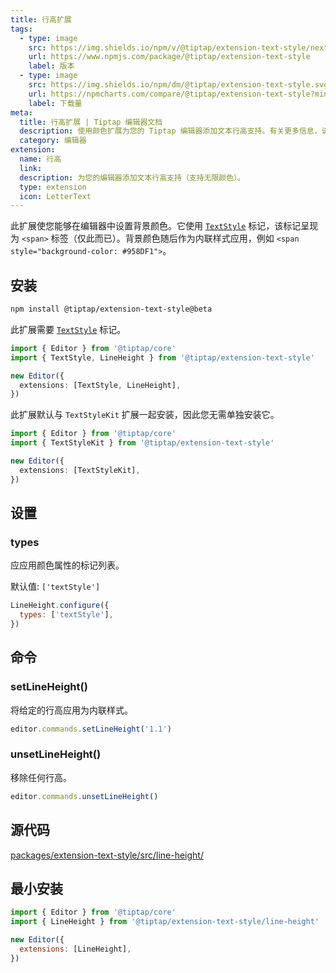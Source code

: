 ```yaml
---
title: 行高扩展
tags:
  - type: image
    src: https://img.shields.io/npm/v/@tiptap/extension-text-style/next?label=版本
    url: https://www.npmjs.com/package/@tiptap/extension-text-style
    label: 版本
  - type: image
    src: https://img.shields.io/npm/dm/@tiptap/extension-text-style.svg
    url: https://npmcharts.com/compare/@tiptap/extension-text-style?minimal=true
    label: 下载量
meta:
  title: 行高扩展 | Tiptap 编辑器文档
  description: 使用颜色扩展为您的 Tiptap 编辑器添加文本行高支持。有关更多信息，请查看我们的文档。
  category: 编辑器
extension:
  name: 行高
  link:
  description: 为您的编辑器添加文本行高支持（支持无限颜色）。
  type: extension
  icon: LetterText
---
```



此扩展使您能够在编辑器中设置背景颜色。它使用 [`TextStyle`](/editor/extensions/marks/text-style) 标记，该标记呈现为 `<span>` 标签（仅此而已）。背景颜色随后作为内联样式应用，例如 `<span style="background-color: #958DF1">`。

<CodeDemo path="/Extensions/LineHeight" />

## 安装

```bash
npm install @tiptap/extension-text-style@beta
```

此扩展需要 [`TextStyle`](/editor/extensions/marks/text-style) 标记。

```ts
import { Editor } from '@tiptap/core'
import { TextStyle, LineHeight } from '@tiptap/extension-text-style'

new Editor({
  extensions: [TextStyle, LineHeight],
})
```

此扩展默认与 `TextStyleKit` 扩展一起安装，因此您无需单独安装它。

```ts
import { Editor } from '@tiptap/core'
import { TextStyleKit } from '@tiptap/extension-text-style'

new Editor({
  extensions: [TextStyleKit],
})
```

## 设置

### types

应应用颜色属性的标记列表。

默认值: `['textStyle']`

```js
LineHeight.configure({
  types: ['textStyle'],
})
```

## 命令

### setLineHeight()

将给定的行高应用为内联样式。

```js
editor.commands.setLineHeight('1.1')
```

### unsetLineHeight()

移除任何行高。

```js
editor.commands.unsetLineHeight()
```

## 源代码

[packages/extension-text-style/src/line-height/](https://github.com/ueberdosis/tiptap/blob/main/packages/extension-text-style/src/line-height/)

## 最小安装

```js
import { Editor } from '@tiptap/core'
import { LineHeight } from '@tiptap/extension-text-style/line-height'

new Editor({
  extensions: [LineHeight],
})
```